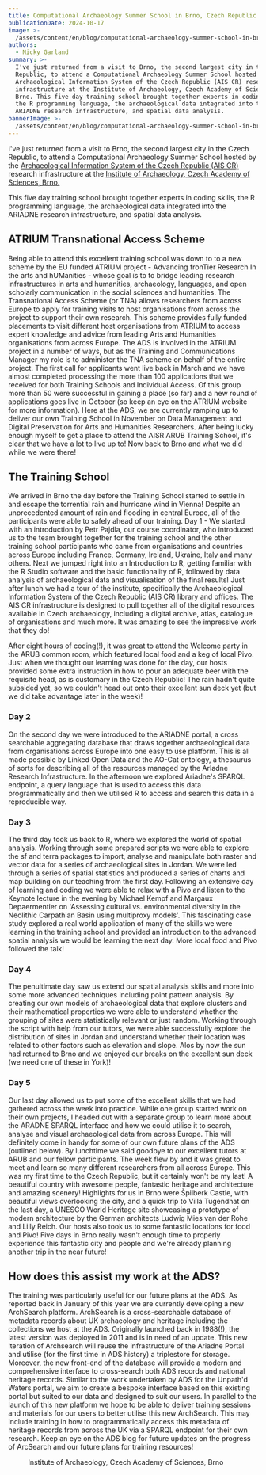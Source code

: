 ```yaml
---
title: Computational Archaeology Summer School in Brno, Czech Republic
publicationDate: 2024-10-17
image: >-
  /assets/content/en/blog/computational-archaeology-summer-school-in-brno-czech-republic/image.jpg
authors:
  - Nicky Garland
summary: >-
  I've just returned from a visit to Brno, the second largest city in the Czech
  Republic, to attend a Computational Archaeology Summer School hosted by the
  Archaeological Information System of the Czech Republic (AIS CR) research
  infrastructure at the Institute of Archaeology, Czech Academy of Sciences,
  Brno. This five day training school brought together experts in coding skills,
  the R programming language, the archaeological data integrated into the
  ARIADNE research infrastructure, and spatial data analysis.
bannerImage: >-
  /assets/content/en/blog/computational-archaeology-summer-school-in-brno-czech-republic/bannerImage.jpg
---
```

I've just returned from a visit to Brno, the second largest city in the Czech Republic, to attend a Computational Archaeology Summer School hosted by the [Archaeological Information System of the Czech Republic (AIS CR)](https://www.aiscr.cz/en/) research infrastructure at the [Institute of Archaeology, Czech Academy of Sciences, Brno.](https://www.arub.cz/)

This five day training school brought together experts in coding skills, the R programming language, the archaeological data integrated into the ARIADNE research infrastructure, and spatial data analysis.

## ATRIUM Transnational Access Scheme

Being able to attend this excellent training school was down to to a new scheme by the EU funded ATRIUM project  - Advancing fronTier Research In the arts and hUManities - whose goal is to to bridge leading research infrastructures in arts and humanities, archaeology, languages, and open scholarly communication in the social sciences and humanities. The Transnational Access Scheme (or TNA) allows researchers from across Europe to apply for training visits to host organisations from across the project to support their own research. This scheme provides fully funded placements to visit different host organisations from ATRIUM to access expert knowledge and advice from leading Arts and Humanities organisations from across Europe.
The ADS is involved in the ATRIUM project in a number of ways, but as the Training and Communications Manager my role is to administer the TNA scheme on behalf of the entire project. The first call for applicants went live back in March and we have almost completed processing the more than 100 applications that we received for both Training Schools  and Individual Access. Of this group more than 50 were successful in gaining a place (so far) and a new round of applications goes live in October (so keep an eye on the ATRIUM website for more information). Here at the ADS, we are currently ramping up to deliver our own Training School in November on Data Management and Digital Preservation for Arts and Humanities Researchers. After being lucky enough myself to get a place to attend the AISR ARUB Training School, it's clear that we have a lot to live up to! Now back to Brno and what we did while we were there!

## The Training School

We arrived in Brno the day before the Training School started to settle in and escape the torrential rain and hurricane wind in Vienna! Despite an unprecedented amount of rain and flooding in central Europe, all of the participants were able to safely ahead of our training. Day 1 - We started with an introduction by Petr Pajdla, our course coordinator, who introduced us to the team brought together for the training school and the other training school participants who came from organisations and countries across Europe including France, Germany, Ireland, Ukraine, Italy and many others. Next we jumped right into an Introduction to R, getting familiar with the R Studio software and the basic functionality of R, followed by data analysis of archaeological data and visualisation of the final results! Just after lunch we had a tour of the institute, specifically the Archaeological Information System of the Czech Republic (AIS CR) library and offices. The AIS CR infrastructure is designed to pull together all of the digital resources available in Czech archaeology, including a digital archive, atlas, catalogue of organisations and much more. It was amazing to see the impressive work that they do!

<Figure src="/assets/content/en/blog/computational-archaeology-summer-school-in-brno-czech-republic/ais-cr.jpg" alignment="center">

</Figure>

After eight hours of coding(!), it was great to attend the Welcome party in the ARUB common room, which featured local food and a keg of local Pivo. Just when we thought our learning was done for the day, our hosts provided some extra instruction in how to pour an adequate beer with the requisite head, as is customary in the Czech Republic! The rain hadn't quite subsided yet, so we couldn't head out onto their excellent sun deck yet (but we did take advantage later in the week)!

### Day 2

On the second day we were introduced to the ARIADNE portal, a cross searchable aggregating database that draws together archaeological data from organisations across Europe into one easy to use platform. This is all made possible by Linked Open Data and the AO-Cat ontology, a thesaurus of sorts for describing all of the resources managed by the ArIadne Research Infrastructure. In the afternoon we explored Ariadne's SPARQL endpoint, a query language that is used to access this data programmatically and then we utilised R to access and search this data in a reproducible way.

### Day 3

The third day took us back to R, where we explored the world of spatial analysis. Working through some prepared scripts we were able to explore the sf and terra packages to import, analyse and manipulate both raster and vector data for a series of archaeological sites in Jordan. We were led through a series of spatial statistics and produced a series of charts and map building on our teaching from the first day. Following an extensive day of learning and coding we were able to relax with a Pivo and listen to the Keynote lecture in the evening by Michael Kempf and Margaux Depaermentier on 'Assessing cultural vs. environmental diversity in the Neolithic Carpathian Basin using multiproxy models'. This fascinating case study explored a real world application of many of the skills we were learning in the training school and provided an introduction to the advanced spatial analysis we would be learning the next day. More local food and Pivo followed the talk!

### Day 4

The penultimate day saw us extend our spatial analysis skills and more into some more advanced techniques including point pattern analysis. By creating our own models of archaeological data that explore clusters and their mathematical properties we were able to understand whether the grouping of sites were statistically relevant or just random. Working through the script with help from our tutors, we were able successfully explore the distribution of sites in Jordan and understand whether their location was related to other factors such as elevation and slope. Alos by now the sun had returned to Brno and we enjoyed our breaks on the excellent sun deck (we need one of these in York)!

### Day 5

Our last day allowed us to put some of the excellent skills that we had gathered across the week into practice. While one group started work on their own projects, I headed out with a separate group to learn more about the ARADNE SPARQL interface and how we could utilise it to search, analyse and visual archaeological data from across Europe. This will definitely come in handy for some of our own future plans of the ADS (outlined below). By lunchtime we said goodbye to our excellent tutors at ARUB and our fellow participants. The week flew by and it was great to meet and learn so many different researchers from all across Europe. This was my first time to the Czech Republic, but it certainly won't be my last! A beautiful country with awesome people, fantastic heritage and architecture and amazing scenery! Highlights for us in Brno were Špilberk Castle, with beautiful views overlooking the city, and a quick trip to Villa Tugendhat on the last day, a UNESCO World Heritage site showcasing a prototype of modern architecture by the German architects Ludwig Mies van der Rohe and Lilly Reich. Our hosts also took us to some fantastic locations for food and Pivo! Five days in Brno really wasn't enough time to properly experience this fantastic city and people and we're already planning another trip in the near future!

## How does this assist my work at the ADS?

The training was particularly useful for our future plans at the ADS. As reported back in January of this year we are currently developing a new ArchSearch platform. ArchSearch is a cross-searchable database of metadata records about UK archaeology and heritage including the collections we host at the ADS. Originally launched back in 1988(!), the latest version was deployed in 2011 and is in need of an update. This new iteration of Archsearch will reuse the infrastructure of the Ariadne Portal and utilise (for the first time in ADS history) a triplestore for storage. Moreover, the new front-end of the database will provide a modern and comprehensive interface to cross-search both ADS records and national heritage records.
Similar to the work undertaken by ADS for the Unpath'd Waters portal, we aim to create a bespoke interface based on this existing portal but suited to our data and designed to suit our users. In parallel to the launch of this new platform we hope to be able to deliver training sessions and materials for our users to better utilise this new ArchSearch. This may include training in how to programmatically access this metadata of heritage records from across the UK via a SPARQL endpoint for their own research. Keep an eye on the ADS blog for future updates on the progress of ArcSearch and our future plans for training resources!

<Figure src="/assets/content/en/blog/computational-archaeology-summer-school-in-brno-czech-republic/archaeology-brno.jpg" alignment="center">
  Institute of Archaeology, Czech Academy of Sciences, Brno
</Figure>
